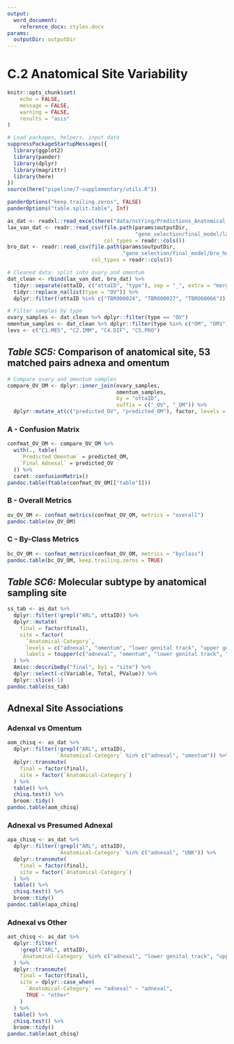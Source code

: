 ```yaml
---
output:
  word_document:
    reference_docx: styles.docx
params:
  outputDir: outputDir
---
```


# C.2 Anatomical Site Variability

```r
knitr::opts_chunk$set(
	echo = FALSE,
	message = FALSE,
	warning = FALSE,
	results = "asis"
)
```

```r
# Load packages, helpers, input data
suppressPackageStartupMessages({
  library(ggplot2)
  library(pander)
  library(dplyr)
  library(magrittr)
  library(here)
})
source(here("pipeline/7-supplementary/utils.R"))

panderOptions("keep.trailing.zeros", FALSE)
panderOptions("table.split.table", Inf)

as_dat <- readxl::read_excel(here("data/nstring/Predictions_Anatomical_18DEC2018MA.xlsx"))
lax_van_dat <- readr::read_csv(file.path(params$outputDir,
                                         "gene_selection/final_model/lax_van_om_test_predictions.csv"),
                               col_types = readr::cols())
bro_dat <- readr::read_csv(file.path(params$outputDir,
                                     "gene_selection/final_model/bro_het_test_predictions.csv"),
                           col_types = readr::cols())
```

```r
# Cleaned data: split into ovary and omentum
dat_clean <- rbind(lax_van_dat, bro_dat) %>%
  tidyr::separate(ottaID, c("ottaID", "type"), sep = "_", extra = "merge", fill = "right") %>%
  tidyr::replace_na(list(type = "OV")) %>% 
  dplyr::filter(!ottaID %in% c("TBRO00024", "TBRO00027", "TBRO00066"))

# Filter samples by type
ovary_samples <- dat_clean %>% dplyr::filter(type == "OV")
omentum_samples <- dat_clean %>% dplyr::filter(type %in% c("OM", "OM1"))
levs <- c("C1.MES", "C2.IMM", "C4.DIF", "C5.PRO")
```

## _Table SC5:_ Comparison of anatomical site, 53 matched pairs adnexa and omentum

```r
# Compare ovary and omentum samples
compare_OV_OM <- dplyr::inner_join(ovary_samples,
                                   omentum_samples,
                                   by = "ottaID",
                                   suffix = c("_OV", "_OM")) %>% 
  dplyr::mutate_at(c("predicted_OV", "predicted_OM"), factor, levels = levs)
```

### A - Confusion Matrix

```r
confmat_OV_OM <- compare_OV_OM %>% 
  with(., table(
    `Predicted Omentum` = predicted_OM,
    `Final Adnexal` = predicted_OV
  )) %>% 
  caret::confusionMatrix()
pandoc.table(ftable(confmat_OV_OM[["table"]]))
```

### B - Overall Metrics

```r
ov_OV_OM <- confmat_metrics(confmat_OV_OM, metrics = "overall")
pandoc.table(ov_OV_OM)
```

### C - By-Class Metrics

```r
bc_OV_OM <- confmat_metrics(confmat_OV_OM, metrics = "byclass")
pandoc.table(bc_OV_OM, keep.trailing.zeros = TRUE)
```

## _Table SC6:_ Molecular subtype by anatomical sampling site

```r
ss_tab <- as_dat %>% 
  dplyr::filter(!grepl("ARL", ottaID)) %>% 
  dplyr::mutate(
    final = factor(final),
    site = factor(
      `Anatomical-Category`,
      levels = c("adnexal", "omentum", "lower genital track", "upper genital track", "peritoneal", "UNK"),
      labels = toupper(c("adnexal", "omentum", "lower genital track", "upper genital track", "peritoneal", "presumed adnexal")))
  ) %>% 
  Amisc::describeBy("final", by1 = "site") %>% 
  dplyr::select(-c(Variable, Total, PValue)) %>% 
  dplyr::slice(-1)
pandoc.table(ss_tab)
```

## Adnexal Site Associations

### Adenxal vs Omentum

```r
aom_chisq <- as_dat %>% 
  dplyr::filter(!grepl("ARL", ottaID),
                `Anatomical-Category` %in% c("adnexal", "omentum")) %>% 
  dplyr::transmute(
    final = factor(final),
    site = factor(`Anatomical-Category`)
  ) %>% 
  table() %>% 
  chisq.test() %>% 
  broom::tidy()
pandoc.table(aom_chisq)
```

### Adnexal vs Presumed Adnexal

```r
apa_chisq <- as_dat %>% 
  dplyr::filter(!grepl("ARL", ottaID),
                `Anatomical-Category` %in% c("adnexal", "UNK")) %>% 
  dplyr::transmute(
    final = factor(final),
    site = factor(`Anatomical-Category`)
  ) %>% 
  table() %>% 
  chisq.test() %>% 
  broom::tidy()
pandoc.table(apa_chisq)
```

### Adnexal vs Other

```r
aot_chisq <- as_dat %>% 
  dplyr::filter(
    !grepl("ARL", ottaID),
    `Anatomical-Category` %in% c("adnexal", "lower genital track", "upper genital track", "peritoneal")
  ) %>% 
  dplyr::transmute(
    final = factor(final),
    site = dplyr::case_when(
      `Anatomical-Category` == "adnexal" ~ "adnexal",
      TRUE ~ "other"
    )
  ) %>% 
  table() %>% 
  chisq.test() %>% 
  broom::tidy()
pandoc.table(aot_chisq)
```
